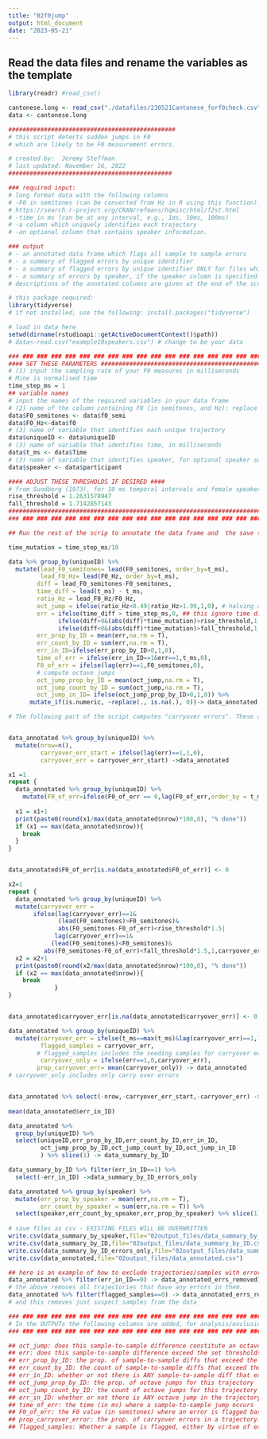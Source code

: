 ```yaml
---
title: "02f0jump"
output: html_document
date: "2023-05-21"
---
```

## Read the data files and rename the variables as the template

```r
library(readr) #read_csv()
```


```r
cantonese.long <- read_csv("./datafiles/230521Cantonese_forf0check.csv", col_names = TRUE,show_col_types = FALSE)
data <- cantonese.long
```


```r

###############################################
# this script detects sudden jumps in F0 
# which are likely to be F0 measurement errors. 

# created by:  Jeremy Steffman 
# last updated: November 16, 2022
##############################################

### required input: 
# long format data with the following columns 
# -F0 in semitones (can be converted from Hz in R using this function): 
# https://search.r-project.org/CRAN/refmans/hqmisc/html/f2st.html
# -time in ms (can be at any interval, e.g., 1ms, 10ms, 100ms)
# -a column which uniquely identifies each trajectory
# -an optional column that contains speaker information. 

### output 
# - an annotated data frame which flags all sample to sample errors
# - a summary of flagged errors by unique identifier
# - a summary of flagged errors by unique identifier ONLY for files which were flagged as errors
# - a summary of errors by speaker, if the speaker column is specified 
# descriptions of the annotated columns are given at the end of the script. 

# this package required: 
library(tidyverse)
# if not installed, use the following: install.packages("tidyverse")

# load in data here
setwd(dirname(rstudioapi::getActiveDocumentContext()$path))
# data<-read.csv("example10speakers.csv") # change to be your data

### ### ### ### ### ### ### ### ### ### ### ### ### ### ### ### ### ### 
#### SET THESE PARAMETERS #############################################
# (1) input the sampling rate of your F0 measures in milliseconds 
# Mine is normalised time
time_step_ms = 1
## variable names
# input the names of the required variables in your data frame
# (2) name of the column containing F0 (in semitones, and Hz): replace YOUR_VARIABLE_NAME_HERE with your variable
data$F0_semitones <- data$f0_semi
data$F0_Hz<-data$f0
# (3) name of variable that identifies each unique trajectory
data$uniqueID <- data$uniqueID
# (3) name of variable that identifies time, in milliseconds
data$t_ms <- data$Time
# (3) name of variable that identifies speaker, for optional speaker summary statistics
data$speaker <- data$participant

#### ADJUST THESE THRESHOLDS IF DESIRED #### 
# from Sundberg (1973), for 10 ms temporal intervals and female speakers
rise_threshold = 1.2631578947
fall_threshold = 1.7142857143
#######################################################################
### ### ### ### ### ### ### ### ### ### ### ### ### ### ### ### ### ###

## Run the rest of the scrip to annotate the data frame and  the save the outputs

time_mutation = time_step_ms/10

data %>% group_by(uniqueID) %>%  
  mutate(lead_F0_semitones= lead(F0_semitones, order_by=t_ms),
         lead_F0_Hz= lead(F0_Hz, order_by=t_ms),
        diff = lead_F0_semitones-F0_semitones,
        time_diff = lead(t_ms) - t_ms,
        ratio_Hz = lead_F0_Hz/F0_Hz,
        oct_jump = ifelse(ratio_Hz<0.49|ratio_Hz>1.99,1,0), # halving and doubling ratios for octave jump detection
        err = ifelse(time_diff > time_step_ms,0, ## this ignore time differences larger than the time step, e.g., over voiceless intervals. 
              ifelse(diff>0&(abs(diff)*time_mutation)>rise_threshold,1,
              ifelse(diff<0&(abs(diff)*time_mutation)>fall_threshold,1,0))),
        err_prop_by_ID = mean(err,na.rm = T),
        err_count_by_ID = sum(err,na.rm = T),
        err_in_ID=ifelse(err_prop_by_ID>0,1,0),
        time_of_err = ifelse(err_in_ID==1&err==1,t_ms,0), 
        F0_of_err = ifelse(lag(err)==1,F0_semitones,0),
        # compute octave jumps
        oct_jump_prop_by_ID = mean(oct_jump,na.rm = T),
        oct_jump_count_by_ID = sum(oct_jump,na.rm = T),
        oct_jump_in_ID= ifelse(oct_jump_prop_by_ID>0,1,0)) %>% 
      mutate_if(is.numeric, ~replace(., is.na(.), 0))-> data_annotated

# The following part of the script computes "carryover errors". These are errors for which the sample to sample difference does not necessarily exceed the threshold by the specified amount, but they are within one threshold's worth of the first inaccurate F0 value and are temporally adjacent to it. It is important to emphasize that these *may not be errors*, but  can inspected, for e.g., pitch doubling which raises a whole string of values to be inaccurate. 


data_annotated %>% group_by(uniqueID) %>% 
  mutate(nrow=n(),
         carryover_err_start = ifelse(lag(err)==1,1,0),
         carryover_err = carryover_err_start) ->data_annotated

x1 =1
repeat {
  data_annotated %>% group_by(uniqueID) %>% 
    mutate(F0_of_err=ifelse(F0_of_err == 0,lag(F0_of_err,order_by = t_ms),F0_of_err)) -> data_annotated
  
  x1 = x1+1
  print(paste0(round(x1/max(data_annotated$nrow)*100,0), "% done"))
  if (x1 == max(data_annotated$nrow)){  
    break
  }
}


data_annotated$F0_of_err[is.na(data_annotated$F0_of_err)] <- 0

x2=1
repeat {
  data_annotated %>% group_by(uniqueID) %>% 
  mutate(carryover_err = 
       ifelse(lag(carryover_err)==1& 
              (lead(F0_semitones)>F0_semitones)& 
              abs(F0_semitones-F0_of_err)<rise_threshold*1.5|
             lag(carryover_err)==1&
            (lead(F0_semitones)<F0_semitones)& 
          abs(F0_semitones-F0_of_err)<fall_threshold*1.5,1,carryover_err))-> data_annotated
  x2 = x2+1
  print(paste0(round(x2/max(data_annotated$nrow)*100,0), "% done"))
  if (x2 == max(data_annotated$nrow)){  
    break
             }
}


data_annotated$carryover_err[is.na(data_annotated$carryover_err)] <- 0

data_annotated %>% group_by(uniqueID) %>% 
  mutate(carryover_err = ifelse(t_ms==max(t_ms)&lag(carryover_err)==1,1,carryover_err),
         flagged_samples = carryover_err,
        # flagged_samples includes the seeding samples for carryover error detection- i.e. some actual errors
         carryover_only = ifelse(err==1,0,carryover_err),
        prop_carryover_err= mean(carryover_only)) -> data_annotated
# carryover_only includes only carry over errors


data_annotated %>% select(-nrow,-carryover_err_start,-carryover_err) -> data_annotated
  
mean(data_annotated$err_in_ID)

data_annotated %>% 
  group_by(uniqueID) %>% 
  select(uniqueID,err_prop_by_ID,err_count_by_ID,err_in_ID,
         oct_jump_prop_by_ID,oct_jump_count_by_ID,oct_jump_in_ID
         ) %>% slice(1) -> data_summary_by_ID

data_summary_by_ID %>% filter(err_in_ID==1) %>% 
  select(-err_in_ID) ->data_summary_by_ID_errors_only

data_annotated %>% group_by(speaker) %>% 
  mutate(err_prop_by_speaker = mean(err,na.rm = T), 
         err_count_by_speaker = sum(err,na.rm = T)) %>% 
  select(speaker,err_count_by_speaker,err_prop_by_speaker) %>% slice(1) -> data_summary_by_speaker
  
# save files as csv - EXISTING FILES WILL BE OVERWRITTEN
write.csv(data_summary_by_speaker,file="02output_files/data_summary_by_speaker.csv")
write.csv(data_summary_by_ID,file="02output_files/data_summary_by_ID.csv")
write.csv(data_summary_by_ID_errors_only,file="02output_files/data_summary_by_ID_errors_only.csv")
write.csv(data_annotated,file="02output_files/data_annotated.csv")

## here is an example of how to exclude trajectories/samples with errors in them 
data_annotated %>% filter(err_in_ID==0) -> data_annotated_errs_removed1
# the above removes all trajectories that have any errors in them. 
data_annotated %>% filter(flagged_samples==0) -> data_annotated_errs_removed2
# and this removes just suspect samples from the data 

### ### ### ### ### ### ### ### ### ### ### ### ### ### ### ### ### ### ### ### ### 
# In the OUTPUTs the following columns are added, for analysis/exclusion of files #
### ### ### ### ### ### ### ### ### ### ### ### ### ### ### ### ### ### ### ### ### 

## oct_jump: does this sample-to-sample difference constitute an octave jump?
## err: does this sample-to-sample difference exceed the set thresholds. 
## err_prop_by_ID: the prop. of sample-to-sample diffs that exceed the threshold for this trajectory
## err_count_by_ID: the count of sample-to-sample diffs that exceed the threshold for this trajectory
## err_in_ID: whether or not there is ANY sample-to-sample diff that exceeds the threshold for the trajectory. 
## oct_jump_prop_by_ID: the prop. of octave jumps for this trajectory
## oct_jump_count_by_ID: the count of octave jumps for this trajectory
## err_in_ID: whether or not there is ANY octave jump in the trajectory
## time_of_err: the time (in ms) where a sample-to-sample jump occurs
## F0_of_err: the F0 value (in semitones) where an error is flagged based on the threshold. ## carryover_only: if a sample is a carryover error; one which does not exceed the threshold, but is within a threshold of a preceding error. See the paper that accompanies this script, here: https://asa.scitation.org/doi/10.1121/10.0015045 and the image illustrating carryover errors, here: https://osf.io/ms8za for explanation. 
## prop_carryover_error: the prop. of carryover errors in a trajectory. 
## flagged_samples: Whether a sample is flagged, either by virtue of exceeding the threshold, or being a carryover error, i.e. all suspect samples. 
```

